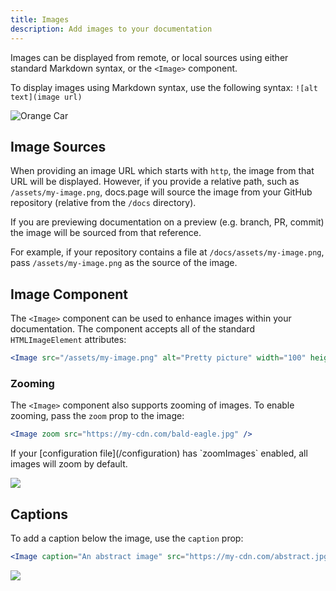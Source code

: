 ```yaml
---
title: Images
description: Add images to your documentation
---
```


Images can be displayed from remote, or local sources using either standard Markdown syntax,
or the `<Image>` component.

To display images using Markdown syntax, use the following syntax: `![alt text](image url)`

![Orange Car](https://images.unsplash.com/photo-1671483579112-0872cb05978f?ixlib=rb-4.0.3&ixid=MnwxMjA3fDB8MHxwaG90by1wYWdlfHx8fGVufDB8fHx8&auto=format&fit=crop&w=1469&q=80)

## Image Sources

When providing an image URL which starts with `http`, the image from that URL will be displayed. However,
if you provide a relative path, such as `/assets/my-image.png`, docs.page will source the image from your
GitHub repository (relative from the `/docs` directory).

If you are previewing documentation on a preview (e.g. branch, PR, commit) the image will be sourced from
that reference.

For example, if your repository contains a file at `/docs/assets/my-image.png`, pass `/assets/my-image.png`
as the source of the image.

## Image Component

The `<Image>` component can be used to enhance images within your documentation. The component accepts
all of the standard `HTMLImageElement` attributes:

```jsx
<Image src="/assets/my-image.png" alt="Pretty picture" width="100" height="100" />
```

### Zooming

The `<Image>` component also supports zooming of images. To enable zooming, pass the `zoom` prop to the
image:

```jsx
<Image zoom src="https://my-cdn.com/bald-eagle.jpg" />
```

<Info>
  If your [configuration file](/configuration) has `zoomImages` enabled, all images will zoom by
  default.
</Info>

<Image
  zoom
  src="https://images.unsplash.com/photo-1671471433724-8de50b3f45f7?ixlib=rb-4.0.3&ixid=MnwxMjA3fDB8MHxwaG90by1wYWdlfHx8fGVufDB8fHx8&auto=format&fit=crop&w=1472&q=80"
/>

## Captions

To add a caption below the image, use the `caption` prop:

```jsx
<Image caption="An abstract image" src="https://my-cdn.com/abstract.jpg" />
```

<Image
  caption="An abstract image"
  src="https://images.unsplash.com/photo-1671519821564-ced7e41ee7ae?ixlib=rb-4.0.3&ixid=MnwxMjA3fDB8MHxwaG90by1wYWdlfHx8fGVufDB8fHx8&auto=format&fit=crop&w=1364&q=80"
/>
